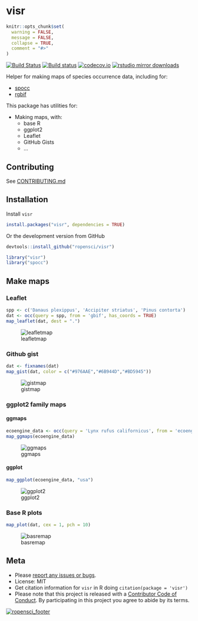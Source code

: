 visr
====

```r
knitr::opts_chunk$set(
  warning = FALSE,
  message = FALSE,
  collapse = TRUE,
  comment = "#>"
)
```

[![Build Status](https://api.travis-ci.org/ropensci/visr.png)](https://travis-ci.org/ropensci/visr)
[![Build status](https://ci.appveyor.com/api/projects/status/3tyojycmeqmj2pcw?svg=true)](https://ci.appveyor.com/project/sckott/visr)
[![codecov.io](https://codecov.io/github/ropensci/visr/coverage.svg?branch=master)](https://codecov.io/github/ropensci/visr?branch=master)
[![rstudio mirror downloads](http://cranlogs.r-pkg.org/badges/visr?color=FAB657)](https://github.com/metacran/cranlogs.app)

Helper for making maps of species occurrence data, including for:

* [spocc](https://github.com/ropensci/spocc)
* [rgbif](https://github.com/ropensci/rgbif)

This package has utilities for:

* Making maps, with:
    * base R
    * ggplot2
    * Leaflet
    * GitHub Gists
    * ...

## Contributing

See [CONTRIBUTING.md](CONTRIBUTING.md)

## Installation

Install `visr`

```r
install.packages("visr", dependencies = TRUE)
```

Or the development version from GitHub

```r
devtools::install_github("ropensci/visr")
```

```r
library("visr")
library("spocc")
```

## Make maps

### Leaflet

```r
spp <- c('Danaus plexippus', 'Accipiter striatus', 'Pinus contorta')
dat <- occ(query = spp, from = 'gbif', has_coords = TRUE)
map_leaflet(dat, dest = ".")
```

![leafletmap](http://f.cl.ly/items/3w2Y1E3Z0T2T2z40310K/Screen%20Shot%202014-02-09%20at%2010.38.10%20PM.png)

### Github gist

```r
dat <- fixnames(dat)
map_gist(dat, color = c("#976AAE","#6B944D","#BD5945"))
```

![gistmap](http://f.cl.ly/items/343l2G0A2J3T0n2t433W/Screen%20Shot%202014-02-09%20at%2010.40.57%20PM.png)

### ggplot2 family maps

#### ggmaps

```r
ecoengine_data <- occ(query = 'Lynx rufus californicus', from = 'ecoengine', limit = 100)
map_ggmaps(ecoengine_data)
```

![ggmaps](http://f.cl.ly/items/1L3r0b3k1W2o1Z3j2I3r/Screen%20Shot%202015-07-02%20at%202.55.59%20PM.png)

#### ggplot

```r
map_ggplot(ecoengine_data, "usa")
```

![ggplot2](http://f.cl.ly/items/1k2a012u1F1H1E13370U/Screen%20Shot%202015-07-02%20at%203.21.31%20PM.png)

### Base R plots

```r
map_plot(dat, cex = 1, pch = 10)
```

![basremap](http://f.cl.ly/items/2J3d1z1t0U3r410o2T3d/Screen%20Shot%202015-07-02%20at%202.57.04%20PM.png)

## Meta

* Please [report any issues or bugs](https://github.com/ropensci/visr/issues).
* License: MIT
* Get citation information for `visr` in R doing `citation(package = 'visr')`
* Please note that this project is released with a [Contributor Code of Conduct](CONDUCT.md). By participating in this project you agree to abide by its terms.

[![ropensci_footer](http://ropensci.org/public_images/github_footer.png)](http://ropensci.org)
